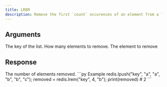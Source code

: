 ```yaml
---
title: LREM
description: Remove the first `count` occurences of an element from a list.
---
```


## Arguments

<ParamField body="key" type="str" required>
  The key of the list.
</ParamField>

<ParamField body="count" type="number" required>
 How many elements to remove.
</ParamField>


<ParamField body="element" type="TValue" required>
 The element to remove
</ParamField>

## Response

<ResponseField type="integer" required>
  The number of elements removed.
</ResponseField>

<RequestExample>
```py Example 
redis.lpush("key", "a", "a", "b", "b", "c"); 
removed = redis.lrem("key", 4, "b"); 
print(removed) # 2
 ```
</RequestExample>
